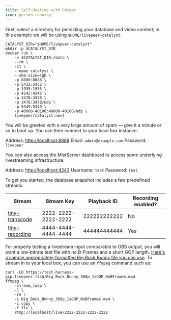 ```yaml
---
title: Self-Hosting with Docker
icon: person-running
---
```


First, select a directory for persisting your database and video content; in
this example we will be using `$HOME/livepeer-catalyst`.

```shell
CATALYST_DIR="$HOME/livepeer-catalyst"
mkdir -p $CATALYST_DIR
docker run \
	-v $CATALYST_DIR:/data \
	--rm \
	-it \
	--name catalyst \
	--shm-size=4gb \
	-p 8888:8888 \
	-p 5432:5432 \
	-p 1935:1935 \
	-p 4242:4242 \
	-p 3478:3478 \
	-p 3478:3478/udp \
	-p 5349:5349 \
	-p 40000-40100:40000-40100/udp \
	livepeer/catalyst:next
```

You will be greeted with a very large amount of spam — give it a minute or so to
boot up. You can then connect to your local box instance:

Address: [http://localhost:8888](http://localhost:8888) Email:
`admin@example.com` Password: `livepeer`

You can also access the MistServer dashboard to access some underlying
livestreaming infrastructure:

Address: [http://localhost:4242](http://localhost:4242) Username: `test`
Password: `test`

To get you started, the database snapshot includes a few predefined streams.

| Stream           | Stream Key          | Playback ID  | Recording enabled? |
| ---------------- | ------------------- | ------------ | ------------------ |
| [tiny-transcode] | 2222-2222-2222-2222 | 222222222222 | No                 |
| [tiny-recording] | 4444-4444-4444-4444 | 444444444444 | Yes                |

[tiny-transcode]:
  http://localhost:8888/dashboard/streams/22222222-2222-2222-2222-222222222222
[tiny-recording]:
  http://localhost:8888/dashboard/streams/44444444-4444-4444-4444-444444444444

For properly testing a livestream input comparable to OBS output, you will want
a low-bitrate test file with no B-Frames and a short GOP length.
[Here's a sample appropriately-formatted Big Buck Bunny file you can use][BBB].
To stream in to your local box, you can use an `ffmpeg` command such as:

```shell
curl -LO https://test-harness-gcp.livepeer.fish/Big_Buck_Bunny_360p_1sGOP_NoBFrames.mp4
ffmpeg \
    -stream_loop \
    -1 \
    -re \
    -i Big_Buck_Bunny_360p_1sGOP_NoBFrames.mp4 \
    -c copy \
    -f flv \
    rtmp://localhost/live/2222-2222-2222-2222
```

[BBB]:
  https://test-harness-gcp.livepeer.fish/Big_Buck_Bunny_360p_1sGOP_NoBFrames.mp4
